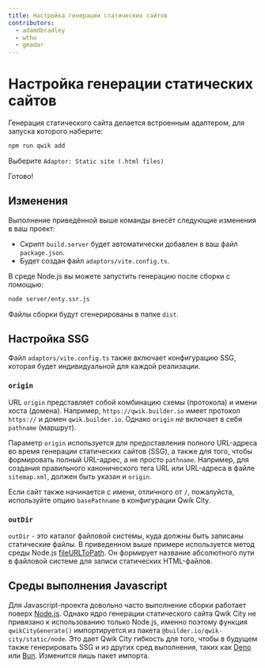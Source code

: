 ```yaml
---
title: Настройка генерации статических сайтов
contributors:
  - adamdbradley
  - wtho
  - gmadar
---
```


# Настройка генерации статических сайтов

Генерация статического сайта делается встроенным адаптером, для запуска которого наберите:

```bash
npm run qwik add
```

Выберите `Adaptor: Static site (.html files)`

Готово!

## Изменения

Выполнение приведённой выше команды внесёт следующие изменения в ваш проект:
  - Скрипт `build.server` будет автоматически добавлен в ваш файл `package.json`.
  - Будет создан файл ``adaptors/vite.config.ts``.

В среде Node.js вы можете запустить генерацию после сборки с помощью:

```bash
node server/enty.ssr.js
```

Файлы сборки будут сгенерированы в папке `dist`.

## Настройка SSG

Файл `adaptors/vite.config.ts` также включает конфигурацию SSG, которая будет индивидуальной для каждой реализации.

### `origin`

URL `origin` представляет собой комбинацию схемы (протокола) и имени хоста (домена).
Например, `https://qwik.builder.io` имеет протокол `https://` и домен `qwik.builder.io`.
Однако `origin` _не_ включает в себя `pathname` (маршрут).

Параметр `origin` используется для предоставления полного URL-адреса во время генерации статических сайтов (SSG), а также для того, чтобы формировать полный URL-адрес, а не просто `pathname`. Например, для создания правильного канонического тега URL или URL-адреса в файле `sitemap.xml`, должен быть указан и `origin`.

Если сайт также начинается с имени, отличного от `/`, пожалуйста, используйте опцию `basePathname` в конфигурации Qwik City.

### `outDir`

`outDir` - это каталог файловой системы, куда должны быть записаны статические файлы. В приведенном выше примере используется метод среды Node.js [fileURLToPath](https://nodejs.org/api/url.html#urlfileurltopathurl). Он формирует название абсолютного пути в файловой системе для записи статических HTML-файлов.

## Среды выполнения Javascript

Для Javascript-проекта довольно часто выполнение сборки работает поверх [Node.js](https://nodejs.org/en/docs/). Однако ядро генерации статического сайта Qwik City не привязано к использованию только Node.js, именно поэтому функция `qwikCityGenerate()` импортируется из пакета `@builder.io/qwik-city/static/node`. Это дает Qwik City гибкость для того, чтобы в будущем также генерировать SSG и из других сред выполнения, таких как [Deno](https://deno.land/) или [Bun](https://bun.sh/). Изменится лишь пакет импорта.
